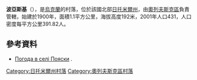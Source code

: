 {{coord|51|12|11|N|27|48|16|E|scale:30000|display=title}}

'''波亞斯基'''（{{lang-uk|Пояски}}），是[[烏克蘭|烏克蘭]]的村落，位於該國北部[[日托米爾州|日托米爾州]]，由[[奧列夫斯克區|奧列夫斯克區]]負責管轄，始建於1900年，面積1.1平方公里，海拔高度192米，2001年人口431，人口密度每平方公里391.82人。

==參考資料== 
* [http://weather.in.ua/ua/zhitomirskaja/21448 Погода в селі Пояски] {{Wayback|url=http://weather.in.ua/ua/zhitomirskaja/21448 |date=20161220173421 }}.

{{DEFAULTSORT:Пояски}}
[[Category:日托米爾州村落|Category:日托米爾州村落]]
[[Category:奧列夫斯克區村落|Category:奧列夫斯克區村落]]


{{Zhytomyr-geo-stub}}